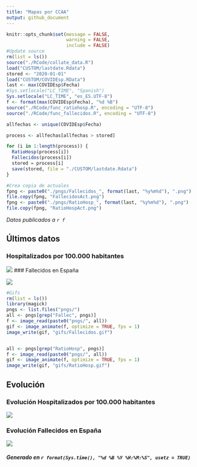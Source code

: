 ```yaml
---
title: "Mapas por CCAA"
output: github_document
---
```

```r
knitr::opts_chunk$set(message = FALSE,
                      warning = FALSE,
                      include = FALSE)
#Update source
rm(list = ls())
source("./RCode/collate_data.R")
load("CUSTOM/lastdate.Rdata")
stored <- "2020-01-01"
load("CUSTOM/COVIDEsp.RData")
last <- max(COVIDEsp$Fecha)
#Sys.setlocale("LC_TIME", "Spanish")
Sys.setlocale("LC_TIME", "es_ES.UTF-8")
f <- format(max(COVIDEsp$Fecha), "%d %B")
source("./RCode/func_ratiohosp.R", encoding = "UTF-8")
source("./RCode/func_fallecidos.R", encoding = "UTF-8")

allfechas <- unique(COVIDEsp$Fecha)

process <- allfechas[allfechas > stored]

for (i in 1:length(process)) {
  RatioHosp(process[i])
  Fallecidos(process[i])
  stored = process[i]
  save(stored, file = "./CUSTOM/lastdate.Rdata")
}

#Crea copia de actuales
fpng <- paste0("./pngs/Fallecidos_", format(last, "%y%m%d"), ".png")
file.copy(fpng, "FallecidosAct.png")
fpng <- paste0("./pngs/RatioHosp_", format(last, "%y%m%d"), ".png")
file.copy(fpng, "RatioHospAct.png")

```
*Datos publicados a `r f`*

## Últimos datos

### Hospitalizados por 100.000 habitantes 

![](RatioHospAct.png)
### Fallecidos en España

![](FallecidosAct.png)

```r
#Gifs
rm(list = ls())
library(magick)
pngs <- list.files("pngs/")
all <- pngs[grep("Fallec", pngs)]
f <- image_read(paste0("pngs/", all))
gif <- image_animate(f, optimize = TRUE, fps = 1)
image_write(gif, "gifs/Fallecidos.gif")


all <- pngs[grep("RatioHosp", pngs)]
f <- image_read(paste0("pngs/", all))
gif <- image_animate(f, optimize = TRUE, fps = 1)
image_write(gif, "gifs/RatioHosp.gif")
```

## Evolución

### Evolución Hospitalizados por 100.000 habitantes 

![](./gifs/RatioHosp.gif)


### Evolución Fallecidos en España

![](./gifs/Fallecidos.gif)



##### Generado en `r format(Sys.time(), "%d %B %Y %H:%M:%S", usetz = TRUE)`
